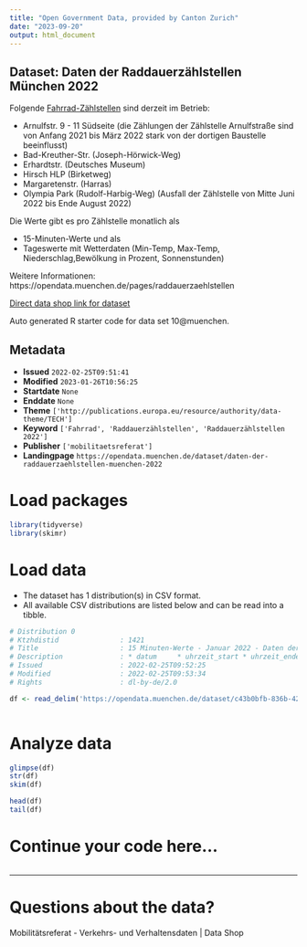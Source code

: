 ```yaml
---
title: "Open Government Data, provided by Canton Zurich"
date: "2023-09-20"
output: html_document
---
```


## Dataset: Daten der Raddauerzählstellen München 2022

Folgende [Fahrrad-Zählstellen](/dataset/raddauerzaehlstellen-muenchen) sind derzeit im Betrieb:

* Arnulfstr. 9 - 11 Südseite (die Zählungen der Zählstelle Arnulfstraße sind von Anfang 2021 bis März 2022 stark von der dortigen Baustelle beeinflusst)
* Bad-Kreuther-Str. (Joseph-Hörwick-Weg)
* Erhardtstr. (Deutsches Museum)
* Hirsch HLP (Birketweg)
* Margaretenstr. (Harras)
* Olympia Park (Rudolf-Harbig-Weg) (Ausfall der Zählstelle von Mitte Juni 2022 bis Ende August 2022)

Die Werte gibt es pro Zählstelle monatlich als

* 15-Minuten-Werte und als
* Tageswerte mit Wetterdaten (Min-Temp, Max-Temp, Niederschlag,Bewölkung in Prozent, Sonnenstunden)

Weitere Informationen: https://opendata.muenchen.de/pages/raddauerzaehlstellen

[Direct data shop link for dataset](XYZ10@muenchen)

Auto generated R starter code for data set 10@muenchen.

## Metadata

- **Issued** `2022-02-25T09:51:41`
- **Modified** `2023-01-26T10:56:25`
- **Startdate** `None`
- **Enddate** `None`
- **Theme** `['http://publications.europa.eu/resource/authority/data-theme/TECH']`
- **Keyword** `['Fahrrad', 'Raddauerzählstellen', 'Raddauerzählstellen 2022']`
- **Publisher** `['mobilitaetsreferat']`
- **Landingpage** `https://opendata.muenchen.de/dataset/daten-der-raddauerzaehlstellen-muenchen-2022`


# Load packages

```r

library(tidyverse)
library(skimr)

```

# Load data

-   The dataset has 1 distribution(s) in CSV format.
-   All available CSV distributions are listed below and can be read into a tibble.

```r

# Distribution 0
# Ktzhdistid               : 1421
# Title                    : 15 Minuten-Werte - Januar 2022 - Daten der Raddauerzählstellen München
# Description              : * datum	 * uhrzeit_start * uhrzeit_ende * zaehlstelle * richtung_1 * richtung_2 * gesamt Die Richtung (richtung_1 und richtung_2) und der ausführliche Namen der jeweiligen Zählstellen finden sich im [Datensatz Raddauerzählstellen](/dataset/raddauerzaehlstellen-muenchen).
# Issued                   : 2022-02-25T09:52:25
# Modified                 : 2022-02-25T09:53:34
# Rights                   : dl-by-de/2.0

df <- read_delim('https://opendata.muenchen.de/dataset/c43b0bfb-836b-4291-b987-bf0fde74daaa/resource/6923fc72-b67f-4257-907f-f5138040afba/download/rad_2022_01_15min.csv')



```

# Analyze data

```r

glimpse(df)
str(df)
skim(df)

head(df)
tail(df)

```

# Continue your code here...

```r

```

------------------------------------------------------------------------

# Questions about the data?

Mobilitätsreferat - Verkehrs- und Verhaltensdaten | Data Shop

